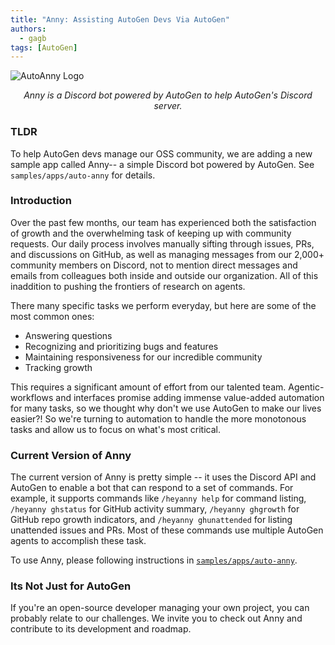 ```yaml
---
title: "Anny: Assisting AutoGen Devs Via AutoGen"
authors:
  - gagb
tags: [AutoGen]
---
```



<div style={{ display: "flex", justifyContent: "center" }}>
  <img src={AutoAnnyLogo} alt="AutoAnny Logo" style={{ width: "250px" }} />
</div>
<p align="center"><em>Anny is a Discord bot powered by AutoGen to help AutoGen's Discord server.</em></p>


### TLDR

To help AutoGen devs manage our OSS community, we are adding a new sample app called Anny-- a simple Discord bot powered by AutoGen. See `samples/apps/auto-anny` for details.

### Introduction

Over the past few months, our team has experienced both the satisfaction of growth and the overwhelming task of keeping up with community requests. Our daily process involves manually sifting through issues, PRs, and discussions on GitHub, as well as managing messages from our 2,000+ community members on Discord, not to mention direct messages and emails from colleagues both inside and outside our organization. All of this inaddition to pushing the frontiers of research on agents.

There many specific tasks we perform everyday, but here are some of the most common ones:
- Answering questions
- Recognizing and prioritizing bugs and features
- Maintaining responsiveness for our incredible community
- Tracking growth

This requires a significant amount of effort from our talented team. Agentic-workflows and interfaces promise adding immense value-added automation for many tasks, so we thought why don't we use AutoGen to make our lives easier?! So we're turning to automation to handle the more monotonous tasks and allow us to focus on what's most critical.

### Current Version of Anny
The current version of Anny is pretty simple -- it uses the Discord API and AutoGen to enable a bot that can respond to a set of commands.
For example, it supports commands like `/heyanny help` for command listing, `/heyanny ghstatus` for GitHub activity summary, `/heyanny ghgrowth` for GitHub repo growth indicators, and `/heyanny ghunattended` for listing unattended issues and PRs. Most of these commands use multiple AutoGen agents to accomplish these task.

To use Anny, please following instructions in [`samples/apps/auto-anny`](https://github.com/microsoft/autogen/tree/main/samples/apps/auto-anny).




### Its Not Just for AutoGen
If you're an open-source developer managing your own project, you can probably relate to our challenges. We invite you to check out Anny and contribute to its development and roadmap.

